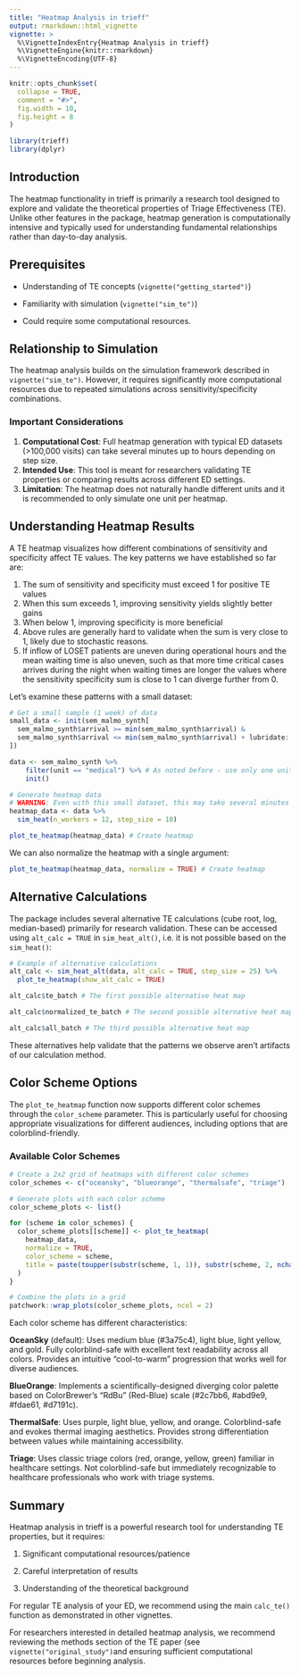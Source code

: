 ```yaml
---
title: "Heatmap Analysis in trieff"
output: rmarkdown::html_vignette
vignette: >
  %\VignetteIndexEntry{Heatmap Analysis in trieff}
  %\VignetteEngine{knitr::rmarkdown}
  %\VignetteEncoding{UTF-8}
---
```


```r
knitr::opts_chunk$set(
  collapse = TRUE,
  comment = "#>",
  fig.width = 10,
  fig.height = 8
)
```

```r
library(trieff)
library(dplyr)
```

## Introduction

The heatmap functionality in trieff is primarily a research tool designed to explore and validate the theoretical properties of Triage Effectiveness (TE). Unlike other features in the package, heatmap generation is computationally intensive and typically used for understanding fundamental relationships rather than day-to-day analysis.

## Prerequisites
- Understanding of TE concepts (`vignette("getting_started")`)

- Familiarity with simulation (`vignette("sim_te")`)

- Could require some computational resources.


## Relationship to Simulation
The heatmap analysis builds on the simulation framework described in `vignette("sim_te")`. However, it requires significantly more computational resources due to repeated simulations across sensitivity/specificity combinations.

### Important Considerations

1. **Computational Cost**: Full heatmap generation with typical ED datasets (>100,000 visits) can take several minutes up to hours depending on step size.
2. **Intended Use**: This tool is meant for researchers validating TE properties or comparing results across different ED settings.
3. **Limitation**: The heatmap does not naturally handle different units and it is recommended to only simulate one unit per heatmap.

## Understanding Heatmap Results

A TE heatmap visualizes how different combinations of sensitivity and specificity affect TE values. The key patterns we have established so far are:

1. The sum of sensitivity and specificity must exceed 1 for positive TE values
2. When this sum exceeds 1, improving sensitivity yields slightly better gains
3. When below 1, improving specificity is more beneficial
4. Above rules are generally hard to validate when the sum is very close to 1, likely due to stochastic reasons.
5. If inflow of LOSET patients are uneven during operational hours and the mean waiting time is also uneven, such as that more time critical cases arrives during the night when waiting times are longer the values where the sensitivity specificity sum is close to 1 can diverge further from 0.

Let's examine these patterns with a small dataset:

```r
# Get a small sample (1 week) of data
small_data <- init(sem_malmo_synth[
  sem_malmo_synth$arrival >= min(sem_malmo_synth$arrival) &
  sem_malmo_synth$arrival <= min(sem_malmo_synth$arrival) + lubridate::days(7),
])

data <- sem_malmo_synth %>%
    filter(unit == "medical") %>% # As noted before - use only one unit per sim.
    init()

# Generate heatmap data
# WARNING: Even with this small dataset, this may take several minutes
heatmap_data <- data %>% 
  sim_heat(n_workers = 12, step_size = 10)

plot_te_heatmap(heatmap_data) # Create heatmap
```

We can also normalize the heatmap with a single argument:

```r
plot_te_heatmap(heatmap_data, normalize = TRUE) # Create heatmap

```
## Alternative Calculations

The package includes several alternative TE calculations (cube root, log, median-based) primarily for research validation. These can be accessed using `alt_calc = TRUE` in `sim_heat_alt()`, i.e. it is not possible based on the `sim_heat()`:

```r
# Example of alternative calculations
alt_calc <- sim_heat_alt(data, alt_calc = TRUE, step_size = 25) %>% 
  plot_te_heatmap(show_alt_calc = TRUE)

alt_calc$te_batch # The first possible alternative heat map
```

```r

alt_calc$normalized_te_batch # The second possible alternative heat map
```


```r

alt_calc$all_batch # The third possible alternative heat map

```
These alternatives help validate that the patterns we observe aren't artifacts of our calculation method.

## Color Scheme Options

The `plot_te_heatmap` function now supports different color schemes through the `color_scheme` parameter. This is particularly useful for choosing appropriate visualizations for different audiences, including options that are colorblind-friendly.

### Available Color Schemes

```r
# Create a 2x2 grid of heatmaps with different color schemes
color_schemes <- c("oceansky", "blueorange", "thermalsafe", "triage")

# Generate plots with each color scheme
color_scheme_plots <- list()

for (scheme in color_schemes) {
  color_scheme_plots[[scheme]] <- plot_te_heatmap(
    heatmap_data, 
    normalize = TRUE,
    color_scheme = scheme,
    title = paste(toupper(substr(scheme, 1, 1)), substr(scheme, 2, nchar(scheme)), "Scheme", sep="")
  )
}

# Combine the plots in a grid
patchwork::wrap_plots(color_scheme_plots, ncol = 2)
```

Each color scheme has different characteristics:

**OceanSky** (default): Uses medium blue (#3a75c4), light blue, light yellow, and gold. Fully colorblind-safe with excellent text readability across all colors. Provides an intuitive "cool-to-warm" progression that works well for diverse audiences.

**BlueOrange**: Implements a scientifically-designed diverging color palette based on ColorBrewer's "RdBu" (Red-Blue) scale (#2c7bb6, #abd9e9, #fdae61, #d7191c). 

**ThermalSafe**: Uses purple, light blue, yellow, and orange. Colorblind-safe and evokes thermal imaging aesthetics. Provides strong differentiation between values while maintaining accessibility.

**Triage**: Uses classic triage colors (red, orange, yellow, green) familiar in healthcare settings. Not colorblind-safe but immediately recognizable to healthcare professionals who work with triage systems.

## Summary

Heatmap analysis in trieff is a powerful research tool for understanding TE properties, but it requires:

1. Significant computational resources/patience

2. Careful interpretation of results

3. Understanding of the theoretical background

For regular TE analysis of your ED, we recommend using the main `calc_te()` function as demonstrated in other vignettes.

For researchers interested in detailed heatmap analysis, we recommend reviewing the methods section of the TE paper (see `vignette("original_study")`and ensuring sufficient computational resources before beginning analysis.
